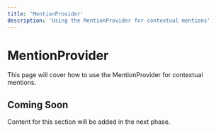 ```yaml
---
title: 'MentionProvider'
description: 'Using the MentionProvider for contextual mentions'
---
```


# MentionProvider

This page will cover how to use the MentionProvider for contextual mentions.

## Coming Soon

Content for this section will be added in the next phase.
